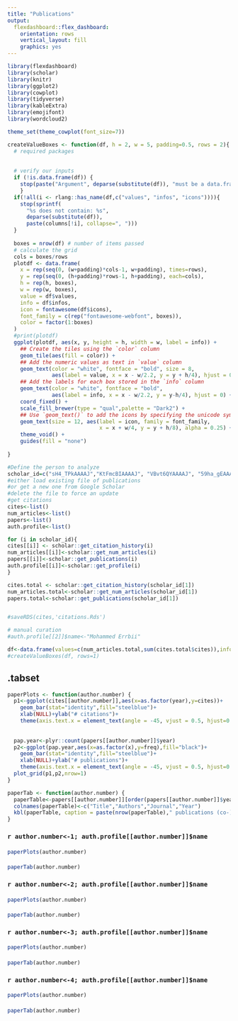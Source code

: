 ```yaml
---
title: "Publications"
output: 
  flexdashboard::flex_dashboard:
    orientation: rows
    vertical_layout: fill
    graphics: yes
---
```


```r
library(flexdashboard)
library(scholar)
library(knitr)
library(ggplot2)
library(cowplot)
library(tidyverse)
library(kableExtra)
library(emojifont)
library(wordcloud2)
```

```r
theme_set(theme_cowplot(font_size=7))
```

```r
createValueBoxes <- function(df, h = 2, w = 5, padding=0.5, rows = 2){
  # required packages
  
  
  # verify our inputs
  if (!is.data.frame(df)) {
    stop(paste("Argument", deparse(substitute(df)), "must be a data.frame."))
    }
  if(!all(i <- rlang::has_name(df,c("values", "infos", "icons")))){
    stop(sprintf(
      "%s does not contain: %s",
      deparse(substitute(df)),
      paste(columns[!i], collapse=", ")))
  }
  
  boxes = nrow(df) # number of items passed
  # calculate the grid
  cols = boxes/rows
  plotdf <- data.frame(
    x = rep(seq(0, (w+padding)*cols-1, w+padding), times=rows),
    y = rep(seq(0, (h+padding)*rows-1, h+padding), each=cols),
    h = rep(h, boxes),
    w = rep(w, boxes),
    value = df$values,
    info = df$infos,
    icon = fontawesome(df$icons),
    font_family = c(rep("fontawesome-webfont", boxes)),
    color = factor(1:boxes)
  )
  #print(plotdf)
  ggplot(plotdf, aes(x, y, height = h, width = w, label = info)) +
    ## Create the tiles using the `color` column
    geom_tile(aes(fill = color)) +
    ## Add the numeric values as text in `value` column
    geom_text(color = "white", fontface = "bold", size = 8,
              aes(label = value, x = x - w/2.2, y = y + h/4), hjust = 0) +
    ## Add the labels for each box stored in the `info` column
    geom_text(color = "white", fontface = "bold",
              aes(label = info, x = x - w/2.2, y = y-h/4), hjust = 0) +
    coord_fixed() +
    scale_fill_brewer(type = "qual",palette = "Dark2") +
    ## Use `geom_text()` to add the icons by specifying the unicode symbol.
    geom_text(size = 12, aes(label = icon, family = font_family,
                             x = x + w/4, y = y + h/8), alpha = 0.25) +
    theme_void() +
    guides(fill = "none")
  
} 
```

```r
#Define the person to analyze
scholar_id=c("sH4_TPkAAAAJ","KtFmcBIAAAAJ", "VBvt6QYAAAAJ", "59ha_gEAAAAJ")
#either load existing file of publications
#or get a new one from Google Scholar
#delete the file to force an update
#get citations
cites<-list()
num_articles<-list()
papers<-list()
auth.profile<-list()

for (i in scholar_id){
cites[[i]] <- scholar::get_citation_history(i) 
num_articles[[i]]<-scholar::get_num_articles(i)
papers[[i]]<-scholar::get_publications(i)
auth.profile[[i]]<-scholar::get_profile(i)
}

cites.total <- scholar::get_citation_history(scholar_id[1]) 
num_articles.total<-scholar::get_num_articles(scholar_id[1])
papers.total<-scholar::get_publications(scholar_id[1])


#saveRDS(cites,'citations.Rds')

# manual curation
#auth.profile[[2]]$name<-"Mohammed Errbii"

```

```r
df<-data.frame(values=c(num_articles.total,sum(cites.total$cites)),infos=c("Publications","Citations"),icons=c("fa-file", "fa-book"))
#createValueBoxes(df, rows=1)

```

 {.tabset}
-----------------------------
```r

paperPlots <- function(author.number) {
  p1<-ggplot(cites[[author.number]],aes(x=as.factor(year),y=cites))+
    geom_bar(stat="identity",fill="steelblue")+
    xlab(NULL)+ylab("# citations")+
    theme(axis.text.x = element_text(angle = -45, vjust = 0.5, hjust=0.1))
  
  
  pap.year<-plyr::count(papers[[author.number]]$year)
  p2<-ggplot(pap.year,aes(x=as.factor(x),y=freq),fill="black")+
    geom_bar(stat="identity",fill="steelblue")+
    xlab(NULL)+ylab("# publications")+
    theme(axis.text.x = element_text(angle = -45, vjust = 0.5, hjust=0.1))
  plot_grid(p1,p2,nrow=1)
}

paperTab <- function(author.number) {
  paperTable<-papers[[author.number]][order(papers[[author.number]]$year,decreasing = T),c(1,2,3,6)]
  colnames(paperTable)<-c("Title","Authors","Journal","Year")
  kbl(paperTable, caption = paste(nrow(paperTable)," publications (co-)authored by ", auth.profile[[author.number]]$name," as of ", format(Sys.time(), "%b %d %Y")," ([google scholar](https://scholar.google.de/citations?user=",scholar_id[author.number],"))",sep=""),row.names = F) %>% kable_styling(bootstrap_options = c("striped", "hover"))
}

```


### `r author.number<-1; auth.profile[[author.number]]$name`
#### 

```r
paperPlots(author.number)
```

####
<div class="publication">
```r
paperTab(author.number)
```
</div>



### `r author.number<-2; auth.profile[[author.number]]$name`
#### 
```r
paperPlots(author.number)
```


####
<div class="publication">
```r
paperTab(author.number)
```
</div>



### `r author.number<-3; auth.profile[[author.number]]$name`
#### 
```r
paperPlots(author.number)
```


####
<div class="publication">
```r
paperTab(author.number)
```
</div>


### `r author.number<-4; auth.profile[[author.number]]$name`
#### 
```r
paperPlots(author.number)
```


####
<div class="publication">
```r
paperTab(author.number)
```
</div>

